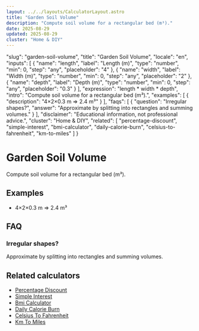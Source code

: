 ```yaml
---
layout: ../../layouts/CalculatorLayout.astro
title: "Garden Soil Volume"
description: "Compute soil volume for a rectangular bed (m³)."
date: 2025-08-29
updated: 2025-08-29
cluster: "Home & DIY"
---
```


  "slug": "garden-soil-volume",
  "title": "Garden Soil Volume",
  "locale": "en",
  "inputs": [
    {
      "name": "length",
      "label": "Length (m)",
      "type": "number",
      "min": 0,
      "step": "any",
      "placeholder": "4"
    },
    {
      "name": "width",
      "label": "Width (m)",
      "type": "number",
      "min": 0,
      "step": "any",
      "placeholder": "2"
    },
    {
      "name": "depth",
      "label": "Depth (m)",
      "type": "number",
      "min": 0,
      "step": "any",
      "placeholder": "0.3"
    }
  ],
  "expression": "length * width * depth",
  "intro": "Compute soil volume for a rectangular bed (m³).",
  "examples": [
    {
      "description": "4×2×0.3 m ⇒ 2.4 m³"
    }
  ],
  "faqs": [
    {
      "question": "Irregular shapes?",
      "answer": "Approximate by splitting into rectangles and summing volumes."
    }
  ],
  "disclaimer": "Educational information, not professional advice.",
  "cluster": "Home & DIY",
  "related": [
    "percentage-discount",
    "simple-interest",
    "bmi-calculator",
    "daily-calorie-burn",
    "celsius-to-fahrenheit",
    "km-to-miles"
  ]
}

# Garden Soil Volume

Compute soil volume for a rectangular bed (m³).

<Calculator schema={schema} />

## Examples

- 4×2×0.3 m ⇒ 2.4 m³

## FAQ

### Irregular shapes?

Approximate by splitting into rectangles and summing volumes.

## Related calculators

- [Percentage Discount](/calculators/percentage-discount/)
- [Simple Interest](/calculators/simple-interest/)
- [Bmi Calculator](/calculators/bmi-calculator/)
- [Daily Calorie Burn](/calculators/daily-calorie-burn/)
- [Celsius To Fahrenheit](/calculators/celsius-to-fahrenheit/)
- [Km To Miles](/calculators/km-to-miles/)

